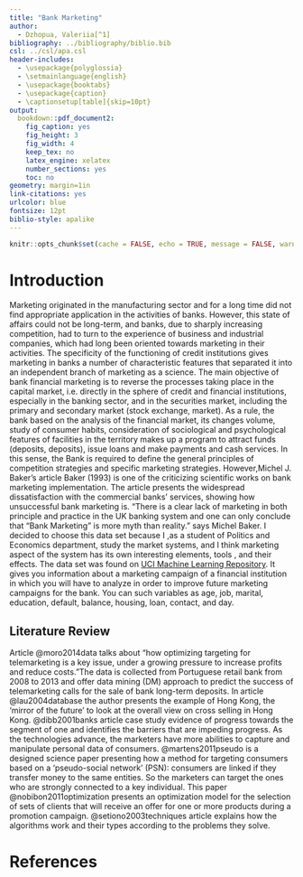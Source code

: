 ```yaml
---
title: "Bank Marketing"
author: 
  - Dzhopua, Valeriia[^1]
bibliography: ../bibliography/biblio.bib
csl: ../csl/apa.csl
header-includes:
  - \usepackage{polyglossia}
  - \setmainlanguage{english}
  - \usepackage{booktabs}
  - \usepackage{caption} 
  - \captionsetup[table]{skip=10pt}
output:
  bookdown::pdf_document2:
    fig_caption: yes
    fig_height: 3
    fig_width: 4
    keep_tex: no
    latex_engine: xelatex
    number_sections: yes
    toc: no
geometry: margin=1in
link-citations: yes
urlcolor: blue
fontsize: 12pt
biblio-style: apalike
---
```

```r
knitr::opts_chunk$set(cache = FALSE, echo = TRUE, message = FALSE, warning = FALSE)
```

<!-- ======================================================================= -->
<!-- ============================== FOOTNOTES ============================== -->
<!-- ======================================================================= -->
[^1]: 20080879, [Midterm](https://github.com/ValeriiaDzhopua/Midterm )


# Introduction

Marketing originated in the manufacturing sector and for a long time did not find appropriate application in the activities of banks. However, this state of affairs could not be long-term, and banks, due to sharply increasing competition, had to turn to the experience of business and industrial companies, which had long been oriented towards marketing in their activities. The specificity of the functioning of credit institutions gives marketing in banks a number of characteristic features that separated it into an independent branch of marketing as a science.
The main objective of bank financial marketing is to reverse the processes taking place in the capital market, i.e. directly in the sphere of credit and financial institutions, especially in the banking sector, and in the securities market, including the primary and secondary market (stock exchange, market).
As a rule, the bank based on the analysis of the financial market, its changes volume, study of consumer habits, consideration of sociological and psychological features of facilities in the territory makes up a program to attract funds (deposits, deposits), issue loans and make payments and cash services. In this sense, the Bank is required to define the general principles of competition strategies and specific marketing strategies.
However,Michel J. Baker’s article Baker (1993) is one of the criticizing scientific works on bank marketing implementation. The article presents the widespread dissatisfaction with the commercial banks’ services, showing how unsuccessful bank marketing is. “There is a clear lack of marketing in both principle and practice in the UK banking system and one can only conclude that “Bank Marketing” is more myth than reality.” says Michel Baker.
I decided to choose this data set because I ,as a student of Politics and Economics department, study the market systems, and I think marketing aspect of the system has its own interesting elements, tools , and their effects. The data set was found on [UCI Machine Learning Repository](https://archive.ics.uci.edu/ml/datasets/Bank+Marketing#). It gives you information about a marketing campaign of a financial institution in which you will have to analyze in order to improve future marketing campaigns for the bank. You can such variables as age, job, marital, education, default, balance, housing, loan, contact, and day.

## Literature Review

Article @moro2014data talks about “how optimizing targeting for telemarketing is a key issue, under a growing pressure to increase profits and reduce costs.”The data is collected from Portuguese retail bank from 2008 to 2013 and offer data mining (DM) approach to predict the success of telemarketing calls for the sale of bank long-term deposits. In article @lau2004database the author presents the example of Hong Kong, the ‘mirror of the future’ to look at the overall view on cross selling in Hong Kong. @dibb2001banks article case study evidence of progress towards the segment of one and identifies the barriers that are impeding progress. As the technologies advance, the marketers have more abilities to capture and manipulate personal data of consumers. @martens2011pseudo is a designed science paper presenting how a method for targeting consumers based on a ‘pseudo-social network’ (PSN): consumers are linked if they transfer money to the same entities. So the marketers can target the ones who are strongly connected to a key individual. This paper @nobibon2011optimization presents an optimization model for the selection of sets of clients that will receive an offer for one or more products during a promotion campaign. @setiono2003techniques article explains how the algorithms work and their types according to the problems they solve.


\newpage
# References {#references}
<div id="refs"></div>

